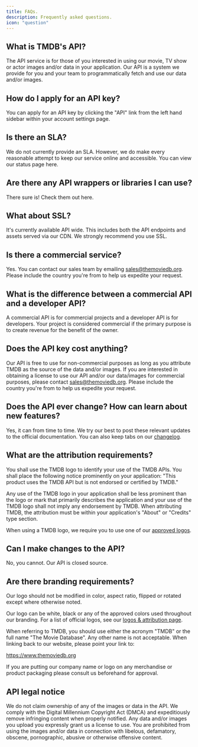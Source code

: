 ```yaml
---
title: FAQs.
description: Frequently asked questions.
icon: "question"
---
```



## What is TMDB's API?
The API service is for those of you interested in using our movie, TV show or actor images and/or data in your application. 
Our API is a system we provide for you and your team to programmatically fetch and use our data and/or images.

## How do I apply for an API key?
You can apply for an API key by clicking the "API" link from the left hand sidebar within your account settings page.

## Is there an SLA?
We do not currently provide an SLA. However, we do make every reasonable attempt to keep our service online and accessible. You can view our status page here.

## Are there any API wrappers or libraries I can use?
There sure is! Check them out here.

## What about SSL?
It's currently available API wide. This includes both the API endpoints and assets served via our CDN. We strongly recommend you use SSL.

## Is there a commercial service?
Yes. You can contact our sales team by emailing sales@themoviedb.org. Please include the country you're from to help us expedite your request.

## What is the difference between a commercial API and a developer API?
A commercial API is for commercial projects and a developer API is for developers. Your project is considered commercial if the primary purpose is to create revenue for the benefit of the owner.

## Does the API key cost anything?
Our API is free to use for non-commercial purposes as long as you attribute TMDB as the source of the data and/or images. If you are interested in obtaining a license to use our API and/or our data/images for commercial purposes, please contact sales@themoviedb.org. Please include the country you're from to help us expedite your request.

## Does the API ever change? How can learn about new features?
Yes, it can from time to time. We try our best to post these relevant updates to the official documentation. You can also keep tabs on our [changelog](https://developer.themoviedb.org/changelog).

## What are the attribution requirements?
You shall use the TMDB logo to identify your use of the TMDB APIs. You shall place the following notice prominently on your application: 
"This product uses the TMDB API but is not endorsed or certified by TMDB."

Any use of the TMDB logo in your application shall be less prominent than the logo or mark that primarily describes the application and your use of the TMDB logo shall not 
imply any endorsement by TMDB. When attributing TMDB, the attribution must be within your application's "About" or "Credits" type section.

When using a TMDB logo, we require you to use one of our [approved logos](https://www.themoviedb.org/about/logos-attribution).

## Can I make changes to the API?
No, you cannot. Our API is closed source.

## Are there branding requirements?
Our logo should not be modified in color, aspect ratio, flipped or rotated except where otherwise noted.

Our logo can be white, black or any of the approved colors used throughout our branding. For a list of official logos, see our [logos & attribution page](https://www.themoviedb.org/about/logos-attribution).

When referring to TMDB, you should use either the acronym "TMDB" or the full name "The Movie Database". Any other name is not acceptable. When linking back to our website, 
please point your link to:

https://www.themoviedb.org

If you are putting our company name or logo on any merchandise or product packaging please consult us beforehand for approval.

## API legal notice
We do not claim ownership of any of the images or data in the API. We comply with the Digital Millennium Copyright Act (DMCA) and expeditiously remove infringing content when properly notified. 
Any data and/or images you upload you expressly grant us a license to use. You are prohibited from using the images and/or data in connection with libelous, defamatory, obscene, pornographic, 
abusive or otherwise offensive content.


